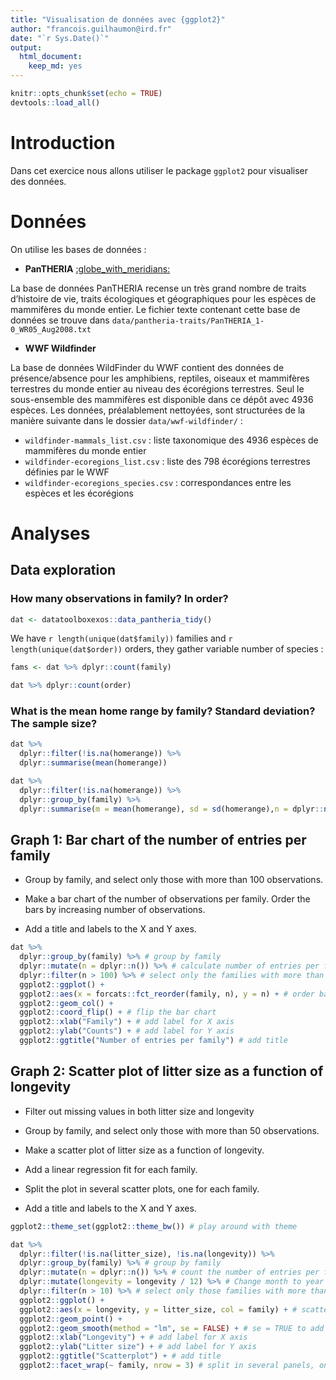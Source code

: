 ```yaml
---
title: "Visualisation de données avec {ggplot2}"
author: "francois.guilhaumon@ird.fr"
date: "`r Sys.Date()`"
output:
  html_document:
    keep_md: yes
---
```


```r
knitr::opts_chunk$set(echo = TRUE)
devtools::load_all()
```

# Introduction

Dans cet exercice nous allons utiliser le package `ggplot2` pour visualiser des données.

# Données

On utilise les bases de données :

- **PanTHERIA** [:globe_with_meridians:](https://esajournals.onlinelibrary.wiley.com/doi/10.1890/08-1494.1)

La base de données PanTHERIA recense un très grand nombre de traits d'histoire de vie, traits écologiques et géographiques pour les espèces de mammifères du monde entier.
Le fichier texte contenant cette base de données se trouve dans `data/pantheria-traits/PanTHERIA_1-0_WR05_Aug2008.txt`



- **WWF Wildfinder** [](https://www.worldwildlife.org/pages/wildfinder-database)

La base de données WildFinder du WWF contient des données de présence/absence pour les amphibiens, reptiles, oiseaux et mammifères terrestres du monde entier au niveau des écorégions terrestres. Seul le sous-ensemble des mammifères est disponible dans ce dépôt avec 4936 espèces. Les données, préalablement nettoyées, sont structurées de la manière suivante dans le dossier `data/wwf-wildfinder/` :

  - `wildfinder-mammals_list.csv` : liste taxonomique des 4936 espèces de mammifères du monde entier
  - `wildfinder-ecoregions_list.csv` : liste des 798 écorégions terrestres définies par le WWF
  - `wildfinder-ecoregions_species.csv` : correspondances entre les espèces et les écorégions

# Analyses

## Data exploration

### How many observations in family? In order?

```r
dat <- datatoolboxexos::data_pantheria_tidy()
```

We have `r length(unique(dat$family))` families and `r length(unique(dat$order))` orders, they gather variable number of species :

```r
fams <- dat %>% dplyr::count(family)
```

```r
dat %>% dplyr::count(order)
```


### What is the mean home range by family? Standard deviation? The sample size?

```r
dat %>%
  dplyr::filter(!is.na(homerange)) %>%
  dplyr::summarise(mean(homerange))
```

```r
dat %>%
  dplyr::filter(!is.na(homerange)) %>%
  dplyr::group_by(family) %>%
  dplyr::summarise(m = mean(homerange), sd = sd(homerange),n = dplyr::n())
```

## Graph 1: Bar chart of the number of entries per family

- Group by family, and select only those with more than 100 observations.

- Make a bar chart of the number of observations per family. Order the bars by increasing number of observations.

- Add a title and labels to the X and Y axes.


```r
dat %>%
  dplyr::group_by(family) %>% # group by family
  dplyr::mutate(n = dplyr::n()) %>% # calculate number of entries per family
  dplyr::filter(n > 100) %>% # select only the families with more than 100 entries
  ggplot2::ggplot() +
  ggplot2::aes(x = forcats::fct_reorder(family, n), y = n) + # order bars
  ggplot2::geom_col() +
  ggplot2::coord_flip() + # flip the bar chart
  ggplot2::xlab("Family") + # add label for X axis
  ggplot2::ylab("Counts") + # add label for Y axis
  ggplot2::ggtitle("Number of entries per family") # add title
```

## Graph 2: Scatter plot of litter size as a function of longevity

- Filter out missing values in both litter size and longevity

- Group by family, and select only those with more than 50 observations.

- Make a scatter plot of litter size as a function of longevity.

- Add a linear regression fit for each family.

- Split the plot in several scatter plots, one for each family.

- Add a title and labels to the X and Y axes.


```r
ggplot2::theme_set(ggplot2::theme_bw()) # play around with theme

dat %>%
  dplyr::filter(!is.na(litter_size), !is.na(longevity)) %>%
  dplyr::group_by(family) %>% # group by family
  dplyr::mutate(n = dplyr::n()) %>% # count the number of entries per family
  dplyr::mutate(longevity = longevity / 12) %>% # Change month to year
  dplyr::filter(n > 10) %>% # select only those families with more than 50 entries
  ggplot2::ggplot() +
  ggplot2::aes(x = longevity, y = litter_size, col = family) + # scatter plot
  ggplot2::geom_point() +
  ggplot2::geom_smooth(method = "lm", se = FALSE) + # se = TRUE to add confidence intervals
  ggplot2::xlab("Longevity") + # add label for X axis
  ggplot2::ylab("Litter size") + # add label for Y axis
  ggplot2::ggtitle("Scatterplot") + # add title
  ggplot2::facet_wrap(~ family, nrow = 3) # split in several panels, one for each family, remove scale = 'free' for same scale for all plots
```

